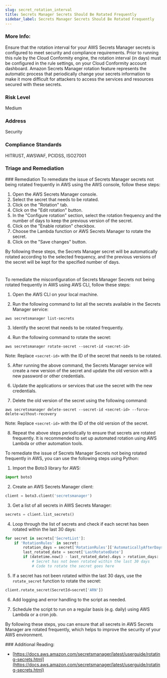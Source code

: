 ```yaml
---
slug: secret_rotation_interval
title: Secrets Manager Secrets Should Be Rotated Frequently
sidebar_label: Secrets Manager Secrets Should Be Rotated Frequently
---
```


### More Info:

Ensure that the rotation interval for your AWS Secrets Manager secrets is configured to meet security and compliance requirements. Prior to running this rule by the Cloud Conformity engine, the rotation interval (in days) must be configured in the rule settings, on your Cloud Conformity account dashboard. Amazon Secrets Manager rotation feature represents the automatic process that periodically change your secrets information to make it more difficult for attackers to access the services and resources secured with these secrets.

### Risk Level

Medium

### Address

Security

### Compliance Standards

HITRUST, AWSWAF, PCIDSS, ISO27001


### Triage and Remediation
<Tabs>
<Tab title='Remediation'>
### Remediation

<AccordionGroup>
<Accordion title='Using Console' defaultOpen='true'>
To remediate the issue of Secrets Manager secrets not being rotated frequently in AWS using the AWS console, follow these steps:

1. Open the AWS Secrets Manager console.
2. Select the secret that needs to be rotated.
3. Click on the "Rotation" tab.
4. Click on the "Edit rotation" button.
5. In the "Configure rotation" section, select the rotation frequency and the number of days to keep the previous version of the secret.
6. Click on the "Enable rotation" checkbox.
7. Choose the Lambda function or AWS Secrets Manager to rotate the secret.
8. Click on the "Save changes" button.

By following these steps, the Secrets Manager secret will be automatically rotated according to the selected frequency, and the previous versions of the secret will be kept for the specified number of days.

#
</Accordion>

<Accordion title='Using CLI'>
To remediate the misconfiguration of Secrets Manager Secrets not being rotated frequently in AWS using AWS CLI, follow these steps:

1. Open the AWS CLI on your local machine.

2. Run the following command to list all the secrets available in the Secrets Manager service:

```
aws secretsmanager list-secrets
```
3. Identify the secret that needs to be rotated frequently.

4. Run the following command to rotate the secret:

```
aws secretsmanager rotate-secret --secret-id <secret-id>
```

Note: Replace `<secret-id>` with the ID of the secret that needs to be rotated.

5. After running the above command, the Secrets Manager service will create a new version of the secret and update the old version with a new password or other credentials.

6. Update the applications or services that use the secret with the new credentials.

7. Delete the old version of the secret using the following command:

```
aws secretsmanager delete-secret --secret-id <secret-id> --force-delete-without-recovery
```

Note: Replace `<secret-id>` with the ID of the old version of the secret.

8. Repeat the above steps periodically to ensure that secrets are rotated frequently. It is recommended to set up automated rotation using AWS Lambda or other automation tools.
</Accordion>

<Accordion title='Using Python'>
To remediate the issue of Secrets Manager Secrets not being rotated frequently in AWS, you can use the following steps using Python:

1. Import the Boto3 library for AWS:

```python
import boto3
```

2. Create an AWS Secrets Manager client:

```python
client = boto3.client('secretsmanager')
```

3. Get a list of all secrets in AWS Secrets Manager:

```python
secrets = client.list_secrets()
```

4. Loop through the list of secrets and check if each secret has been rotated within the last 30 days:

```python
for secret in secrets['SecretList']:
    if 'RotationRules' in secret:
        rotation_days = secret['RotationRules']['AutomaticallyAfterDays']
        last_rotated_date = secret['LastRotatedDate']
        if (datetime.now() - last_rotated_date).days > rotation_days:
            # Secret has not been rotated within the last 30 days
            # Code to rotate the secret goes here
```

5. If a secret has not been rotated within the last 30 days, use the `rotate_secret` function to rotate the secret:

```python
client.rotate_secret(SecretId=secret['ARN'])
```

6. Add logging and error handling to the script as needed.

7. Schedule the script to run on a regular basis (e.g. daily) using AWS Lambda or a cron job.

By following these steps, you can ensure that all secrets in AWS Secrets Manager are rotated frequently, which helps to improve the security of your AWS environment.
</Accordion>

</AccordionGroup>
</Tab>
</Tabs>
### Additional Reading:

- [https://docs.aws.amazon.com/secretsmanager/latest/userguide/rotating-secrets.html](https://docs.aws.amazon.com/secretsmanager/latest/userguide/rotating-secrets.html) 

